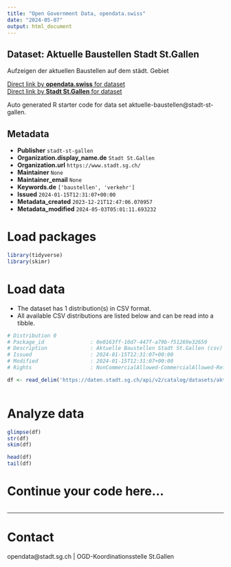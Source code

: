 ```yaml
---
title: "Open Government Data, opendata.swiss"
date: "2024-05-07"
output: html_document
---
```


## Dataset: Aktuelle Baustellen Stadt St.Gallen

Aufzeigen der aktuellen Baustellen auf dem städt. Gebiet

[Direct link by **opendata.swiss** for dataset](https://opendata.swiss/de/dataset/aktuelle-baustellen)<br>
[Direct link by **Stadt St.Gallen** for dataset](https://daten.stadt.sg.ch/explore/dataset/aktuelle-baustellen/)

Auto generated R starter code for data set aktuelle-baustellen@stadt-st-gallen.

## Metadata

- **Publisher** `stadt-st-gallen`
- **Organization.display_name.de** `Stadt St.Gallen`
- **Organization.url** `https://www.stadt.sg.ch/`
- **Maintainer** `None`
- **Maintainer_email** `None`
- **Keywords.de** `['baustellen', 'verkehr']`
- **Issued** `2024-01-15T12:31:07+00:00`
- **Metadata_created** `2023-12-21T12:47:06.070957`
- **Metadata_modified** `2024-05-03T05:01:11.693232`


# Load packages

```r

library(tidyverse)
library(skimr)

```

# Load data

-   The dataset has 1 distribution(s) in CSV format.
-   All available CSV distributions are listed below and can be read into a tibble.

```r

# Distribution 0
# Package_id               : 0e0163ff-10d7-447f-a79b-f51269e32659
# Description              : Aktuelle Baustellen Stadt St.Gallen (csv)
# Issued                   : 2024-01-15T12:31:07+00:00
# Modified                 : 2024-01-15T12:31:07+00:00
# Rights                   : NonCommercialAllowed-CommercialAllowed-ReferenceRequired

df <- read_delim('https://daten.stadt.sg.ch/api/v2/catalog/datasets/aktuelle-baustellen/exports/csv')



```

# Analyze data

```r

glimpse(df)
str(df)
skim(df)

head(df)
tail(df)

```

# Continue your code here...

```r

```

------------------------------------------------------------------------

# Contact

opendata@stadt.sg.ch | OGD-Koordinationsstelle St.Gallen
